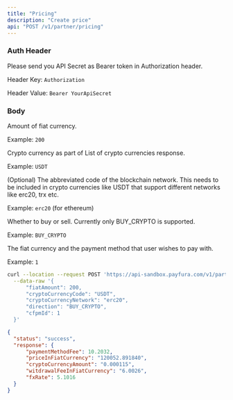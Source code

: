 ```yaml
---
title: "Pricing"
description: "Create price"
api: "POST /v1/partner/pricing"
---
```


### Auth Header

Please send you API Secret as Bearer token in Authorization header.

Header Key: `Authorization`

Header Value: `Bearer YourApiSecret`
### Body

<Param body="fiatAmount" type="integer" required>

Amount of fiat currency.

Example: `200`

</Param>

<Param body="cryptoCurrencyCode" type="string" required>

Crypto currency as part of List of crypto currencies response.

Example: `USDT`

</Param>

<Param body="cryptoCurrencyNetwork" type="string">

(Optional) The abbreviated code of the blockchain network. This needs to be included in crypto currencies like USDT that support different networks like erc20, trx etc.

Example: `erc20` (for ethereum)

</Param>

<Param body="direction" type="string">

Whether to buy or sell. Currently only BUY_CRYPTO is supported.

Example: `BUY_CRYPTO`

</Param>

<Param body="cfpmId" type="integer" required>

The fiat currency and the payment method that user wishes to pay with.

Example: `1`

</Param>

<RequestExample>

```bash Request Example
curl --location --request POST 'https://api-sandbox.payfura.com/v1/partner/pricing' \
  --data-raw '{
      "fiatAmount": 200,
      "cryptoCurrencyCode": "USDT",
      "cryptoCurrencyNetwork": "erc20",
      "direction": "BUY_CRYPTO",
      "cfpmId": 1
  }'
```

</RequestExample>

<ResponseExample>

```json Body
{
  "status": "success",
  "response": {
      "paymentMethodFee": 10.2032,
      "priceInFiatCurrency": "120052.891840",
      "cryptoCurrencyAmount": "0.000115",
      "witdrawalFeeInFiatCurrency": "6.0026",
      "fxRate": 5.1016
  }
}
```

</ResponseExample>